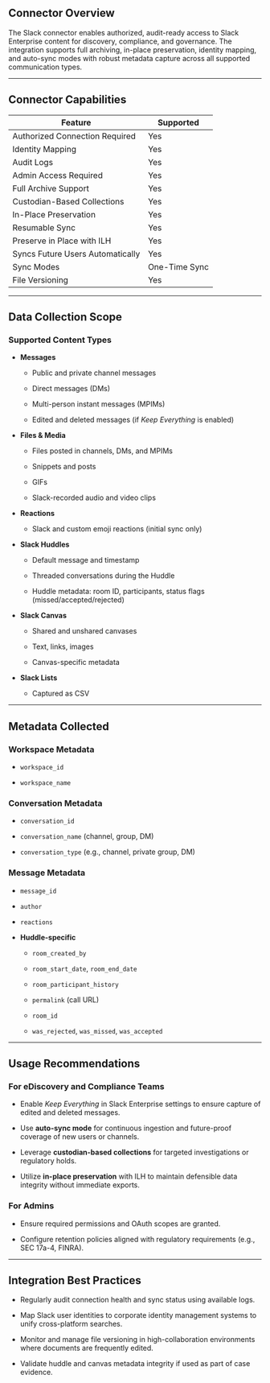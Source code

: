 ## **Connector Overview**

The Slack connector enables authorized, audit-ready access to Slack Enterprise content for discovery, compliance, and governance. The integration supports full archiving, in-place preservation, identity mapping, and auto-sync modes with robust metadata capture across all supported communication types.

---

## **Connector Capabilities**

| Feature | Supported |
| ----- | ----- |
| Authorized Connection Required | Yes |
| Identity Mapping | Yes |
| Audit Logs | Yes |
| Admin Access Required | Yes |
| Full Archive Support | Yes |
| Custodian-Based Collections | Yes |
| In-Place Preservation | Yes |
| Resumable Sync | Yes |
| Preserve in Place with ILH | Yes |
| Syncs Future Users Automatically | Yes |
| Sync Modes | One-Time Sync |
| File Versioning | Yes |

---

## **Data Collection Scope**

### **Supported Content Types**

* **Messages**

  * Public and private channel messages

  * Direct messages (DMs)

  * Multi-person instant messages (MPIMs)

  * Edited and deleted messages (if *Keep Everything* is enabled)

* **Files & Media**

  * Files posted in channels, DMs, and MPIMs

  * Snippets and posts

  * GIFs

  * Slack-recorded audio and video clips

* **Reactions**

  * Slack and custom emoji reactions (initial sync only)

* **Slack Huddles**

  * Default message and timestamp

  * Threaded conversations during the Huddle

  * Huddle metadata: room ID, participants, status flags (missed/accepted/rejected)

* **Slack Canvas**

  * Shared and unshared canvases

  * Text, links, images

  * Canvas-specific metadata

* **Slack Lists**

  * Captured as CSV

---

## **Metadata Collected**

### **Workspace Metadata**

* `workspace_id`

* `workspace_name`

### **Conversation Metadata**

* `conversation_id`

* `conversation_name` (channel, group, DM)

* `conversation_type` (e.g., channel, private group, DM)

### **Message Metadata**

* `message_id`

* `author`

* `reactions`

* **Huddle-specific**

  * `room_created_by`

  * `room_start_date`, `room_end_date`

  * `room_participant_history`

  * `permalink` (call URL)

  * `room_id`

  * `was_rejected`, `was_missed`, `was_accepted`

---

## **Usage Recommendations**

### **For eDiscovery and Compliance Teams**

* Enable *Keep Everything* in Slack Enterprise settings to ensure capture of edited and deleted messages.

* Use **auto-sync mode** for continuous ingestion and future-proof coverage of new users or channels.

* Leverage **custodian-based collections** for targeted investigations or regulatory holds.

* Utilize **in-place preservation** with ILH to maintain defensible data integrity without immediate exports.

### **For Admins**

* Ensure required permissions and OAuth scopes are granted.

* Configure retention policies aligned with regulatory requirements (e.g., SEC 17a-4, FINRA).

---

## **Integration Best Practices**

* Regularly audit connection health and sync status using available logs.

* Map Slack user identities to corporate identity management systems to unify cross-platform searches.

* Monitor and manage file versioning in high-collaboration environments where documents are frequently edited.

* Validate huddle and canvas metadata integrity if used as part of case evidence.
